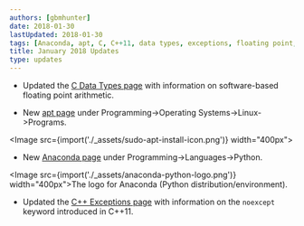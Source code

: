 ```yaml
---
authors: [gbmhunter]
date: 2018-01-30
lastUpdated: 2018-01-30
tags: [Anaconda, apt, C, C++11, data types, exceptions, floating point, Linux, programs, Python]
title: January 2018 Updates
type: updates
---
```


* Updated the [C Data Types page](/programming/languages/c/data-types) with information on software-based floating point arithmetic.  

* New [apt page](/programming/operating-systems/linux/programs/apt) under Programming->Operating Systems->Linux->Programs.  


<Image src={import('./_assets/sudo-apt-install-icon.png')} width="400px"></Image>

* New [Anaconda page](/programming/languages/python/anaconda) under Programming->Languages->Python.


<Image src={import('./_assets/anaconda-python-logo.png')} width="400px">The logo for Anaconda (Python distribution/environment).</Image>

* Updated the [C++ Exceptions page](/programming/languages/c-plus-plus/exceptions) with information on the `noexcept` keyword introduced in C++11.
